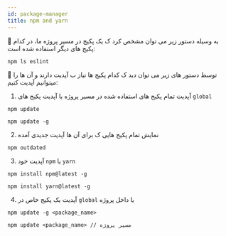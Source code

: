 ```yaml
---
id: package-manager
title: npm and yarn
---
```


🎉 به وسیله دستور زیر می توان مشخص کرد ک یک پکیج در مسیر پروژه ما، در کدام پکیج های دیگر استفاده شده است:

```shell
npm ls eslint
```

🎉 توسط دستور های زیر می توان دید ک کدام پکیج ها نیاز ب آپدیت دارند و آن ها را میتوانیم آپدیت کنیم:

1. آپدیت تمام پکیج های استفاده شده در مسیر پروژه یا آپدیت پکیج های `global`

```shell
npm update

npm update -g
```
2. نمایش تمام پکیج هایی ک برای آن ها آپدیت جدیدی آمده

```shell
npm outdated
```
3. آپدیت خود `npm` یا `yarn`

```shell
npm install npm@latest -g

npm install yarn@latest -g
```
4. آپدیت یک پکیج خاص در `global` یا داخل پروژه

```shell
npm update -g <package_name>

npm update <package_name> // مسیر پروژه
```
